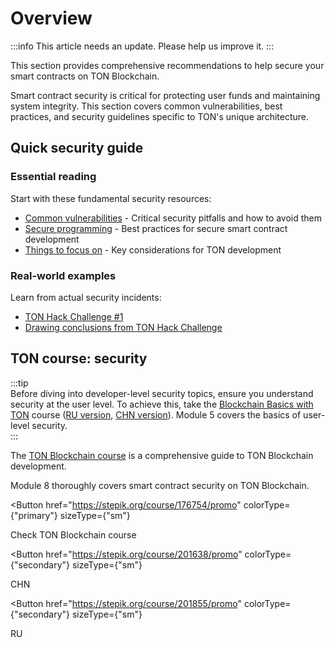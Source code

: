 

# Overview

:::info
This article needs an update. Please help us improve it.
:::

This section provides comprehensive recommendations to help secure your smart contracts on TON Blockchain.

Smart contract security is critical for protecting user funds and maintaining system integrity. This section covers common vulnerabilities, best practices, and security guidelines specific to TON's unique architecture.

## Quick security guide

### Essential reading

Start with these fundamental security resources:

- [Common vulnerabilities](/v3/guidelines/smart-contracts/security/common-vulnerabilities/) - Critical security pitfalls and how to avoid them
- [Secure programming](/v3/guidelines/smart-contracts/security/secure-programming/) - Best practices for secure smart contract development
- [Things to focus on](/v3/guidelines/smart-contracts/security/things-to-focus/) - Key considerations for TON development

### Real-world examples

Learn from actual security incidents:

- [TON Hack Challenge #1](https://github.com/ton-blockchain/hack-challenge-1)
- [Drawing conclusions from TON Hack Challenge](/v3/guidelines/smart-contracts/security/ton-hack-challenge-1/)

## TON course: security

:::tip  
Before diving into developer-level security topics, ensure you understand security at the user level. To achieve this, take the [Blockchain Basics with TON](https://stepik.org/course/201294/promo) course ([RU version](https://stepik.org/course/202221/), [CHN version](https://stepik.org/course/200976/)). Module 5 covers the basics of user-level security.  
:::

The [TON Blockchain course](https://stepik.org/course/176754/) is a comprehensive guide to TON Blockchain development.

Module 8 thoroughly covers smart contract security on TON Blockchain.

<Button
  href="https://stepik.org/course/176754/promo"
  colorType={"primary"}
  sizeType={"sm"}
>
  Check TON Blockchain course
</Button>

<Button
  href="https://stepik.org/course/201638/promo"
  colorType={"secondary"}
  sizeType={"sm"}
>
  CHN
</Button>

<Button
  href="https://stepik.org/course/201855/promo"
  colorType={"secondary"}
  sizeType={"sm"}
>
  RU
</Button>


<Feedback />

